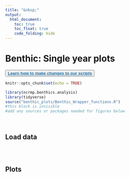 ```yaml
---
title: "&nbsp;"
output: 
  html_document:
    toc: true
    toc_float: true
    code_folding: hide
---
```


# **Benthic: Single year plots**
<button> <a href="changes.html" target="_blank" style="font-size:100%;color:#2471A3;font-weight:bold">Learn how to make changes to our scripts</a></button>

```r
knitr::opts_chunk$set(echo = TRUE)
```

```r
library(ncrmp.benthics.analysis)
library(tidyverse)
source("benthic_plots/Benthic_Wrapper_functions.R")
#this block is invisible
#add any sources or packages needed for figures below
```

<br>

<!-- 
All figures are made using the species ______
-->

## Load data
```r

```

<br>

## Plots

<!-- To add another figure set (the #s control the headers):
### Figure type title {.tabset}

#### Defaults
```r
  #include function call here - only include required parameters
  #be sure to list all parameters with descriptive comments
```

#### Alt
```r
  #include function call here - include all parameters
  #be sure to list all parameters with descriptive comments
```

Defaults and alt are not necessarily required, but please include at least 2 variations of the figure.

When the figure is added, save the image of one of the variations to the folder labeled "home-figs" and add it to the home page linking to the figure
-->
